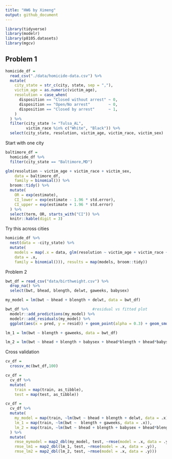 ```yaml
---
title: "HW6 by Ximeng"
output: github_document
---
```


```r
library(tidyverse)
library(modelr)
library(p8105.datasets)
library(mgcv)
```

## Problem 1
```r
homicide_df = 
  read_csv("./data/homicide-data.csv") %>% 
  mutate(
    city_state = str_c(city, state, sep = ","),
    victim_age = as.numeric(victim_age),
    resolution = case_when(
      disposition == "Closed without arrest" ~ 0,
      disposition == "Open/No arrest"        ~ 0,
      disposition == "Closed by arrest"      ~ 1,
    )
  ) %>% 
  filter(city_state != "Tulsa_AL",
         victim_race %in% c("White", "Black")) %>% 
  select(city_state, resolution, victim_age, victim_race, victim_sex)
```

Start with one city
```r
baltimore_df = 
  homicide_df %>% 
  filter(city_state == "Baltimore,MD")

glm(resolution ~ victim_age + victim_race + victim_sex,
    data = baltimore_df,
    family = binomial()) %>% 
  broom::tidy() %>% 
  mutate(
    OR = exp(estimate),
    CI_lower = exp(estimate - 1.96 * std.error),
    CI_upper = exp(estimate + 1.96 * std.error)
  ) %>% 
  select(term, OR, starts_with("CI")) %>% 
  knitr::kable(digit = 3)
```

Try this across cities
```r
homicide_df %>%
  nest(data = -city_state) %>%
  mutate(
    models = map(.x = data, glm(resolution ~ victim_age + victim_race + victim_sex,
    data = .x,
    family = binomial())), results = map(models, broom::tidy))
```

Problem 2
```r
bwt_df = read_csv("data/birthweight.csv") %>%
  drop_na() %>%
  select(bwt, bhead, blength, delwt, gaweeks, babysex)

my_model = lm(bwt ~ bhead + blength + delwt, data = bwt_df) 

bwt_df %>%                            #residual vs fitted plot
  modelr::add_predictions(my_model) %>%
  modelr::add_residuals(my_model) %>%
  ggplot(aes(x = pred, y = resid)) + geom_point(alpha = 0.3) + geom_smooth()

lm_1 = lm(bwt ~ blength + gaweeks, data = bwt_df)

lm_2 = lm(bwt ~ bhead + blength + babysex + bhead*blength + bhead*babysex + blength*babysex + bhead*blength*babysex, data = bwt_df)
```

Cross validation
```r
cv_df = 
  crossv_mc(bwt_df,100)

cv_df =
  cv_df %>% 
  mutate(
    train = map(train, as_tibble),
    test = map(test, as_tibble))

cv_df = 
  cv_df %>%
  mutate(
    my_model = map(train, ~lm(bwt ~ bhead + blength + delwt, data = .x)),
    lm_1 = map(train, ~lm(bwt ~  blength + gaweeks, data = .x)),
    lm_2 = map(train, ~lm(bwt ~ bhead + blength + babysex + bhead*blength + bhead*babysex + blength*babysex + bhead*blength*babysex, data = .x))
  ) %>%
  mutate(
    rmse_mymodel = map2_dbl(my_model, test, ~rmse(model = .x, data = .y)),
    rmse_lm1 = map2_dbl(lm_1, test, ~rmse(model = .x, data = .y)),
    rmse_lm2 = map2_dbl(lm_2, test, ~rmse(model = .x, data = .y)))
```